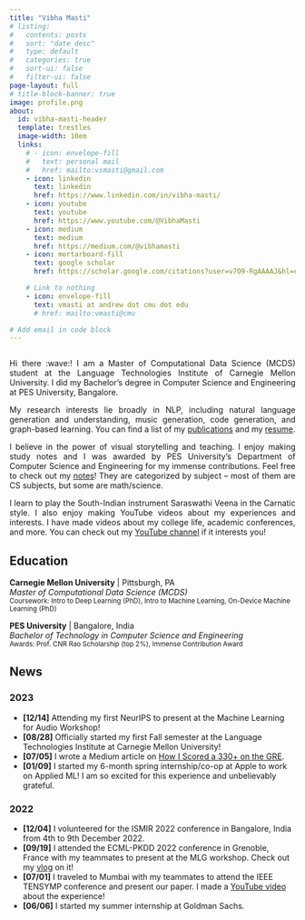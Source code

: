 ```yaml
---
title: "Vibha Masti"
# listing:
#   contents: posts
#   sort: "date desc"
#   type: default
#   categories: true
#   sort-ui: false
#   filter-ui: false
page-layout: full
# title-block-banner: true
image: profile.png
about: 
  id: vibha-masti-header
  template: trestles
  image-width: 10em
  links:
    # - icon: envelope-fill
    #   text: personal mail
    #   href: mailto:vsmasti@gmail.com
    - icon: linkedin
      text: linkedin
      href: https://www.linkedin.com/in/vibha-masti/
    - icon: youtube
      text: youtube
      href: https://www.youtube.com/@VibhaMasti
    - icon: medium
      text: medium
      href: https://medium.com/@vibhamasti
    - icon: mortarboard-fill
      text: google scholar
      href: https://scholar.google.com/citations?user=v7O9-RgAAAAJ&hl=en

    # Link to nothing
    - icon: envelope-fill
      text: vmasti at andrew dot cmu dot edu
      # href: mailto:vmasti@cmu

# Add email in code block
---
```


:::{#vibha-masti-header}


```
```

<div style="text-align: justify"> 
Hi there :wave:! I am a Master of Computational Data Science (MCDS) student at the Language Technologies Institute of Carnegie Mellon University. I did my Bachelor's degree in Computer Science and Engineering at PES University, Bangalore.

My research interests lie broadly in NLP, including natural language generation and understanding, music generation, code generation, and graph-based learning. You can find a list of my [publications](pubs.qmd) and my [resume](resumes/Resume_VibhaMasti.pdf).

I believe in the power of visual storytelling and teaching. I enjoy making study notes and I was awarded by PES University's Department of Computer Science and Engineering for my immense contributions. Feel free to check out my [notes](notes.qmd)! They are categorized by subject -- most of them are CS subjects, but some are math/science.

I learn to play the South-Indian instrument Saraswathi Veena in the Carnatic style. I also enjoy making YouTube videos about my experiences and interests. I have made videos about my college life, academic conferences, and more. You can check out my [YouTube channel](https://www.youtube.com/@VibhaMasti) if it interests you! 

</div>

:::

## Education

**Carnegie Mellon University** | Pittsburgh, PA \
_Master of Computational Data Science (MCDS)_ \
<small>Coursework: Intro to Deep Learning (PhD), Intro to Machine Learning, On-Device Machine Learning (PhD)</small> \

**PES University** | Bangalore, India \
_Bachelor of Technology in Computer Science and Engineering_ \
<small>Awards: Prof. CNR Rao Scholarship (top 2%), Immense Contribution Award</small> \


## News

### 2023

- **[12/14]** Attending my first NeurIPS to present at the Machine Learning for Audio Workshop!
- **[08/28]** Officially started my first Fall semester at the Language Technologies Institute at Carnegie Mellon University! 
- **[07/05]** I wrote a Medium article on [How I Scored a 330+ on the GRE](https://medium.com/@vibhamasti/how-i-scored-a-334-on-the-gre-415b98c0f56d).
- **[01/09]** I started my 6-month spring internship/co-op at Apple to work on Applied ML! I am so excited for this experience and unbelievably grateful.

### 2022

- **[12/04]** I volunteered for the ISMIR 2022 conference in Bangalore, India from 4th to 9th December 2022.
- **[09/19]** I attended the ECML-PKDD 2022 conference in Grenoble, France with my teammates to present at the MLG workshop. Check out my [vlog](https://youtu.be/l-xS1BjREHs) on it!
- **[07/01]** I traveled to Mumbai with my teammates to attend the IEEE TENSYMP conference and present our paper. I made a [YouTube video](https://www.youtube.com/watch?v=T6xu4eKhvac) about the experience!
- **[06/06]** I started my summer internship at Goldman Sachs.
<!-- - **[06/03]** Made my first ever [vlog](https://www.youtube.com/watch?v=EzQwSakbJ_U&t=4s)! It's about my 6th semester of college which was (finally) in-person! -->

